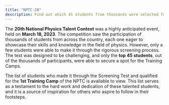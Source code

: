 ```yaml
---
title: "NPTC-20"
description: Find out which 45 students from thousands were selected for the 1st Training Camps through the NSTC Screening Test held on March 18, 2023.
---
```


The **20th National Physics Talent Contest** was a highly anticipated event, held on **March 18, 2023**.
The competition saw the participation of thousands of students from across the country,
each one eager to showcase their skills and knowledge in the field of physics. However,
only a few students were able to make it through the rigorous screening process.
The test was designed to be challenging, and only the **top 45 students**, out of the thousands of participants,
were able to secure a spot for the Training Camps.

The list of students who made it through the Screening Test and qualified for the **1st Training Camp** of the NPTC is available to view. This list serves as a testament to the hard work and dedication of these talented students, and it is a source of inspiration for others who aspire to follow in their footsteps.

<GDriveIframe src="https://drive.google.com/file/u/0/d/1dUVreRFDsJbWwx88L-yvldtJ98GmiNE2/preview" />
